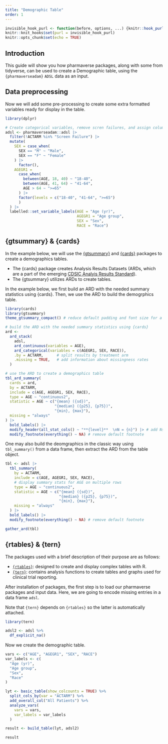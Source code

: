 ```yaml
---
title: "Demographic Table"
order: 1
---
```


```r
invisible_hook_purl <- function(before, options, ...) {knitr::hook_purl(before, options, ...); NULL}
knitr::knit_hooks$set(purl = invisible_hook_purl)
knitr::opts_chunk$set(echo = TRUE)
```

## Introduction

This guide will show you how pharmaverse packages, along with some from tidyverse, can be used to create a Demographic table, using the `{pharmaverseadam}` `ADSL` data as an input.

## Data preprocessing

Now we will add some pre-processing to create some extra formatted variables ready for display in the table.

```r
library(dplyr)

# Create categorical variables, remove scren failures, and assign column labels
adsl <- pharmaverseadam::adsl |>
  filter(!ACTARM %in% "Screen Failure") |>
  mutate(
    SEX = case_when(
      SEX == "M" ~ "Male",
      SEX == "F" ~ "Female"
    ) |>
      factor(),
    AGEGR1 =
      case_when(
        between(AGE, 18, 40) ~ "18-40",
        between(AGE, 41, 64) ~ "41-64",
        AGE > 64 ~ ">=65"
      ) |>
      factor(levels = c("18-40", "41-64", ">=65")
      )
  ) |> 
  labelled::set_variable_labels(AGE = "Age (yr)",
                                AGEGR1 = "Age group",
                                SEX = "Sex",
                                RACE = "Race")
```

## {gtsummary} & {cards}

In the example below, we will use the [{gtsummary}](https://www.danieldsjoberg.com/gtsummary/) and [{cards}](https://github.com/insightsengineering/cards) packages to create a demographics tables.

- The {cards} package creates Analysis Results Datasets (ARDs, which are a part of the emerging [CDSIC Analyis Results Standard](https://www.cdisc.org/standards/foundational/analysis-results-standard)).
- The {gtsummary} utilizes ARDs to create tables.

In the example below, we first build an ARD with the needed summary statistics using {cards}.
Then, we use the ARD to build the demogrphics table.

```r
library(cards)
library(gtsummary)
theme_gtsummary_compact() # reduce default padding and font size for a gt table

# build the ARD with the needed summary statistics using {cards}
ard <-
  ard_stack(
    adsl, 
    ard_continuous(variables = AGE),
    ard_categorical(variables = c(AGEGR1, SEX, RACE)),
    .by = ACTARM,      # split results by treatment arm
    .missing = TRUE,   # add information about missingness rates
  )

# use the ARD to create a demographics table
tbl_ard_summary(
  cards = ard, 
  by = ACTARM, 
  include = c(AGE, AGEGR1, SEX, RACE),
  type = AGE ~ "continuous2",
  statistic = AGE ~ c("{mean} ({sd})", 
                      "{median} ({p25}, {p75})", 
                      "{min}, {max}"),
  missing = "always"
) |> 
  bold_labels() |> 
  modify_header(all_stat_cols() ~ "**{level}**  \nN = {n}") |> # add Ns to header
  modify_footnote(everything() ~ NA) # remove default footnote
```

One may also build the deomgraphics in the classic way using `tbl_summary()` from a data frame, then extract the ARD from the table object.

```r
tbl <- adsl |> 
  tbl_summary(
    by = ACTARM, 
    include = c(AGE, AGEGR1, SEX, RACE),
    # display summary stats for AGE on multiple rows
    type = AGE ~ "continuous2",
    statistic = AGE ~ c("{mean} ({sd})", 
                        "{median} ({p25}, {p75})", 
                        "{min}, {max}"),
    missing = "always"
  ) |> 
  bold_labels() |> 
  modify_footnote(everything() ~ NA) # remove default footnote

gather_ard(tbl)
```

## {rtables} & {tern}

The packages used with a brief description of their purpose are as follows:

* [`{rtables}`](https://insightsengineering.github.io/rtables/): designed to create and display complex tables with R.
* [`{tern}`](https://insightsengineering.github.io/tern/): contains analysis functions to create tables and graphs used for clinical trial reporting.

After installation of packages, the first step is to load our pharmaverse packages and input data. Here, we are going to encode missing entries in a data frame `adsl`.

Note that `{tern}` depends on `{rtables}` so the latter is automatically attached.

```r
library(tern)

adsl2 <- adsl %>%
  df_explicit_na()
```

Now we create the demographic table.

```r
vars <- c("AGE", "AGEGR1", "SEX", "RACE")
var_labels <- c(
  "Age (yr)",
  "Age group",
  "Sex",
  "Race"
)

lyt <- basic_table(show_colcounts = TRUE) %>%
  split_cols_by(var = "ACTARM") %>%
  add_overall_col("All Patients") %>%
  analyze_vars(
    vars = vars,
    var_labels = var_labels
  )

result <- build_table(lyt, adsl2)

result
```
